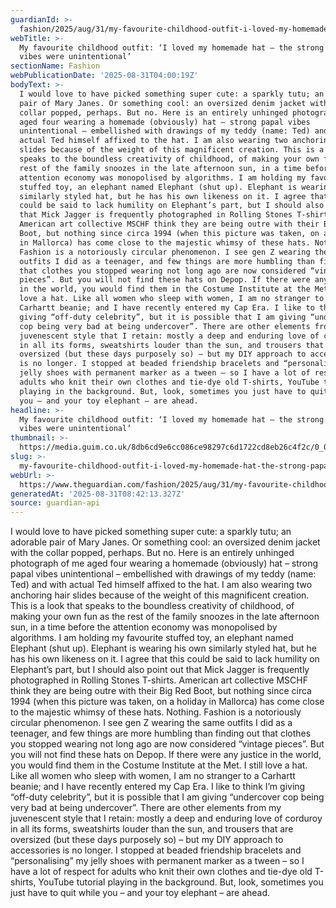 ```yaml
---
guardianId: >-
  fashion/2025/aug/31/my-favourite-childhood-outfit-i-loved-my-homemade-hat-the-strong-papal-vibes-were-unintentional
webTitle: >-
  My favourite childhood outfit: ‘I loved my homemade hat – the strong papal
  vibes were unintentional’
sectionName: Fashion
webPublicationDate: '2025-08-31T04:00:19Z'
bodyText: >-
  I would love to have picked something super cute: a sparkly tutu; an adorable
  pair of Mary Janes. Or something cool: an oversized denim jacket with the
  collar popped, perhaps. But no. Here is an entirely unhinged photograph of me
  aged four wearing a homemade (obviously) hat – strong papal vibes
  unintentional – embellished with drawings of my teddy (name: Ted) and with
  actual Ted himself affixed to the hat. I am also wearing two anchoring hair
  slides because of the weight of this magnificent creation. This is a look that
  speaks to the boundless creativity of childhood, of making your own fun as the
  rest of the family snoozes in the late afternoon sun, in a time before the
  attention economy was monopolised by algorithms. I am holding my favourite
  stuffed toy, an elephant named Elephant (shut up). Elephant is wearing his own
  similarly styled hat, but he has his own likeness on it. I agree that this
  could be said to lack humility on Elephant’s part, but I should also point out
  that Mick Jagger is frequently photographed in Rolling Stones T-shirts.
  American art collective MSCHF think they are being outre with their Big Red
  Boot, but nothing since circa 1994 (when this picture was taken, on a holiday
  in Mallorca) has come close to the majestic whimsy of these hats. Nothing.
  Fashion is a notoriously circular phenomenon. I see gen Z wearing the same
  outfits I did as a teenager, and few things are more humbling than finding out
  that clothes you stopped wearing not long ago are now considered “vintage
  pieces”. But you will not find these hats on Depop. If there were any justice
  in the world, you would find them in the Costume Institute at the Met. I still
  love a hat. Like all women who sleep with women, I am no stranger to a
  Carhartt beanie; and I have recently entered my Cap Era. I like to think I’m
  giving “off-duty celebrity”, but it is possible that I am giving “undercover
  cop being very bad at being undercover”. There are other elements from my
  juvenescent style that I retain: mostly a deep and enduring love of corduroy
  in all its forms, sweatshirts louder than the sun, and trousers that are
  oversized (but these days purposely so) – but my DIY approach to accessories
  is no longer. I stopped at beaded friendship bracelets and “personalising” my
  jelly shoes with permanent marker as a tween – so I have a lot of respect for
  adults who knit their own clothes and tie-dye old T-shirts, YouTube tutorial
  playing in the background. But, look, sometimes you just have to quit while
  you – and your toy elephant – are ahead.
headline: >-
  My favourite childhood outfit: ‘I loved my homemade hat – the strong papal
  vibes were unintentional’
thumbnail: >-
  https://media.guim.co.uk/8db6cd9e6cc086ce98297c6d1722cd8eb26c4f2c/0_0_3000_2400/500.jpg
slug: >-
  my-favourite-childhood-outfit-i-loved-my-homemade-hat-the-strong-papal-vibes-were-unintentional
webUrl: >-
  https://www.theguardian.com/fashion/2025/aug/31/my-favourite-childhood-outfit-i-loved-my-homemade-hat-the-strong-papal-vibes-were-unintentional
generatedAt: '2025-08-31T08:42:13.327Z'
source: guardian-api
---
```

I would love to have picked something super cute: a sparkly tutu; an adorable pair of Mary Janes. Or something cool: an oversized denim jacket with the collar popped, perhaps. But no. Here is an entirely unhinged photograph of me aged four wearing a homemade (obviously) hat – strong papal vibes unintentional – embellished with drawings of my teddy (name: Ted) and with actual Ted himself affixed to the hat. I am also wearing two anchoring hair slides because of the weight of this magnificent creation. This is a look that speaks to the boundless creativity of childhood, of making your own fun as the rest of the family snoozes in the late afternoon sun, in a time before the attention economy was monopolised by algorithms. I am holding my favourite stuffed toy, an elephant named Elephant (shut up). Elephant is wearing his own similarly styled hat, but he has his own likeness on it. I agree that this could be said to lack humility on Elephant’s part, but I should also point out that Mick Jagger is frequently photographed in Rolling Stones T-shirts. American art collective MSCHF think they are being outre with their Big Red Boot, but nothing since circa 1994 (when this picture was taken, on a holiday in Mallorca) has come close to the majestic whimsy of these hats. Nothing. Fashion is a notoriously circular phenomenon. I see gen Z wearing the same outfits I did as a teenager, and few things are more humbling than finding out that clothes you stopped wearing not long ago are now considered “vintage pieces”. But you will not find these hats on Depop. If there were any justice in the world, you would find them in the Costume Institute at the Met. I still love a hat. Like all women who sleep with women, I am no stranger to a Carhartt beanie; and I have recently entered my Cap Era. I like to think I’m giving “off-duty celebrity”, but it is possible that I am giving “undercover cop being very bad at being undercover”. There are other elements from my juvenescent style that I retain: mostly a deep and enduring love of corduroy in all its forms, sweatshirts louder than the sun, and trousers that are oversized (but these days purposely so) – but my DIY approach to accessories is no longer. I stopped at beaded friendship bracelets and “personalising” my jelly shoes with permanent marker as a tween – so I have a lot of respect for adults who knit their own clothes and tie-dye old T-shirts, YouTube tutorial playing in the background. But, look, sometimes you just have to quit while you – and your toy elephant – are ahead.
